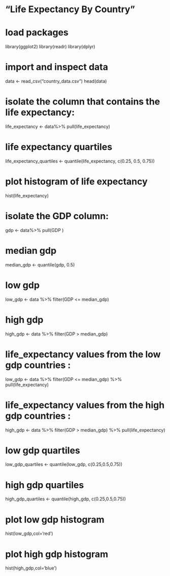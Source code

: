 # "Life Expectancy By Country"


# load packages
library(ggplot2)
library(readr)
library(dplyr)

# import and inspect data
data <- read_csv("country_data.csv")
head(data)

# isolate the column that contains the life expectancy:
life_expectancy <- data%>%
  pull(life_expectancy)

# life expectancy quartiles
life_expectancy_quartiles <- quantile(life_expectancy, c(0.25, 0.5, 0.75))

# plot histogram of life expectancy
hist(life_expectancy)


# isolate the GDP column:
gdp <- data%>%
  pull(GDP )

# median gdp
median_gdp <- quantile(gdp, 0.5)

# low gdp
low_gdp <- data %>%
  filter(GDP <= median_gdp)

# high gdp
high_gdp <- data %>%
  filter(GDP > median_gdp) 

# life_expectancy values from the low gdp countries :
low_gdp <- data %>%
  filter(GDP <= median_gdp) %>%
  pull(life_expectancy)


# life_expectancy values from the high gdp countries :

high_gdp <- data %>%
  filter(GDP > median_gdp) %>%
  pull(life_expectancy)


# low gdp quartiles
low_gdp_quartiles <- quantile(low_gdp, c(0.25,0.5,0.75))

# high gdp quartiles
high_gdp_quartiles <- quantile(high_gdp, c(0.25,0.5,0.75))


# plot low gdp histogram
hist(low_gdp,col='red')

# plot high gdp histogram
hist(high_gdp,col='blue')











